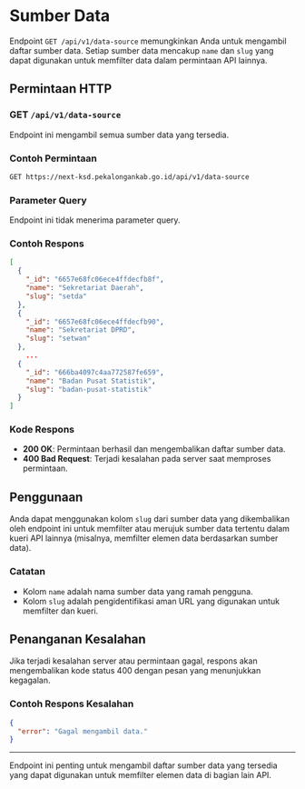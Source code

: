 # Sumber Data

Endpoint `GET /api/v1/data-source` memungkinkan Anda untuk mengambil daftar sumber data. Setiap sumber data mencakup `name` dan `slug` yang dapat digunakan untuk memfilter data dalam permintaan API lainnya.

## Permintaan HTTP

### GET `/api/v1/data-source`

Endpoint ini mengambil semua sumber data yang tersedia.

### Contoh Permintaan

```bash
GET https://next-ksd.pekalongankab.go.id/api/v1/data-source
```

### Parameter Query

Endpoint ini tidak menerima parameter query.

### Contoh Respons

```json
[
  {
    "_id": "6657e68fc06ece4ffdecfb8f",
    "name": "Sekretariat Daerah",
    "slug": "setda"
  },
  {
    "_id": "6657e68fc06ece4ffdecfb90",
    "name": "Sekretariat DPRD",
    "slug": "setwan"
  },
    ...
  {
    "_id": "666ba4097c4aa772587fe659",
    "name": "Badan Pusat Statistik",
    "slug": "badan-pusat-statistik"
  }
]
```

### Kode Respons

- **200 OK**: Permintaan berhasil dan mengembalikan daftar sumber data.
- **400 Bad Request**: Terjadi kesalahan pada server saat memproses permintaan.

## Penggunaan

Anda dapat menggunakan kolom `slug` dari sumber data yang dikembalikan oleh endpoint ini untuk memfilter atau merujuk sumber data tertentu dalam kueri API lainnya (misalnya, memfilter elemen data berdasarkan sumber data).

### Catatan

- Kolom `name` adalah nama sumber data yang ramah pengguna.
- Kolom `slug` adalah pengidentifikasi aman URL yang digunakan untuk memfilter dan kueri.

## Penanganan Kesalahan

Jika terjadi kesalahan server atau permintaan gagal, respons akan mengembalikan kode status 400 dengan pesan yang menunjukkan kegagalan.

### Contoh Respons Kesalahan

```json
{
  "error": "Gagal mengambil data."
}
```

---

Endpoint ini penting untuk mengambil daftar sumber data yang tersedia yang dapat digunakan untuk memfilter elemen data di bagian lain API.